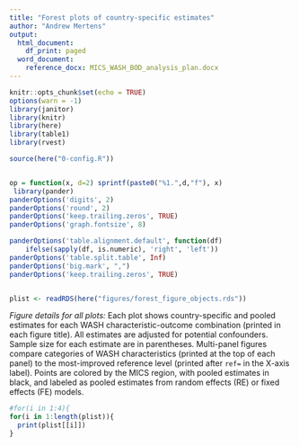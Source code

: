 ```yaml
---
title: "Forest plots of country-specific estimates"
author: "Andrew Mertens"
output:
  html_document:
    df_print: paged
  word_document:
    reference_docx: MICS_WASH_BOD_analysis_plan.docx
---
```


<!-- output: html_notebook -->
<!-- editor_options:  -->
<!--   chunk_output_type: inline -->



```r
knitr::opts_chunk$set(echo = TRUE)
options(warn = -1) 
library(janitor)
library(knitr)
library(here)
library(table1)
library(rvest)

source(here("0-config.R"))


op = function(x, d=2) sprintf(paste0("%1.",d,"f"), x) 
 library(pander)
panderOptions('digits', 2)
panderOptions('round', 2)
panderOptions('keep.trailing.zeros', TRUE)
panderOptions('graph.fontsize', 8)

panderOptions('table.alignment.default', function(df)
    ifelse(sapply(df, is.numeric), 'right', 'left'))
panderOptions('table.split.table', Inf)
panderOptions('big.mark', ",")
panderOptions('keep.trailing.zeros', TRUE)


plist <- readRDS(here("figures/forest_figure_objects.rds"))


```



_Figure details for all plots:_ Each plot shows country-specific and pooled estimates for each WASH characteristic-outcome combination (printed in each figure title). All estimates are adjusted for potential confounders. Sample size for each estimate are in parentheses. Multi-panel figures compare categories of WASH characteristics (printed at the top of each panel) to the most-improved reference level (printed after `ref=` in the X-axis label). Points are colored by the MICS region, with pooled estimates in black, and labeled as pooled estimates from random effects (RE) or fixed effects (FE) models.


```r
#for(i in 1:4){
for(i in 1:length(plist)){
  print(plist[[i]])
}


```